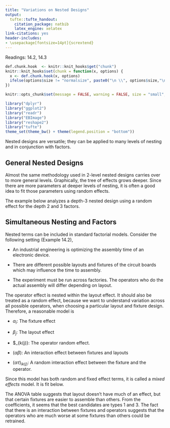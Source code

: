 ```yaml
---
title: "Variations on Nested Designs"
output:
  tufte::tufte_handout:
    citation_package: natbib
    latex_engine: xelatex
link-citations: yes
header-includes:
- \usepackage[fontsize=14pt]{scrextend}
---
```


Readings: 14.2, 14.3

```r
def.chunk.hook  <- knitr::knit_hooks$get("chunk")
knitr::knit_hooks$set(chunk = function(x, options) {
  x <- def.chunk.hook(x, options)
  ifelse(options$size != "normalsize", paste0("\n \\", options$size,"\n\n", x, "\n\n \\normalsize"), x)
})

knitr::opts_chunk$set(message = FALSE, warning = FALSE, size = "small", echo = FALSE, fig.margin = TRUE, fig.height = 5, cache = TRUE)
```

```r
library("dplyr")
library("ggplot2")
library("readr")
library("EBImage")
library("reshape2")
library("tufte")
theme_set(theme_bw() + theme(legend.position = "bottom"))
```

Nested designs are versatile; they can be applied to many levels of nesting and
in conjunction with factors.

## General Nested Designs

Almost the same methodology used in 2-level nested designs carries over to more
general levels. Graphically, the tree of effects grows deeper. Since there are
more parameters at deeper levels of nesting, it is often a good idea to fit
those parameters using random effects.

The example below analyzes a depth-3 nested design using a random effect for the
depth 2 and 3 factors.

## Simultaneous Nesting and Factors

Nested terms can be included in standard factorial models. Consider the
following setting (Example 14.2),

* An industrial engineering is optimizing the assembly time of an electronic
device.

* There are different possible layouts and fixtures of the circuit boards which
may influence the time to assembly.

* The experiment must be run across factories. The operators who do the actual
assembly will differ depending on layout.

The operator effect is nested within the layout effect. It should also be
treated as a random effect, because we want to understand variation across all
possible operators, when choosing a particular layout and fixture design.
Therefore, a reasonable model is

\begin{align*}
y_{ijkl} &= \mu + \alpha_{i} + \beta_{j} + \tau_{k\left(j\right)} + \left(\alpha\beta\right)_{ij} + \left(\alpha \tau\right)_{ik\left(j\right)}
\end{align*}

* $\alpha_i$: The fixture effect

* $\beta_j$: The layout effect

* $\tau_{k\left(j\right)}: The operator random effect.

* $\left(\alpha\beta\right)$: An interaction effect between fixtures and
layouts

* $\left(\alpha\tau\right)_{ik\left(j\right)}$: A random interaction effect
between the fixture and the operator.

Since this model has both random and fixed effect terms, it is called a _mixed
effects_ model. It is fit below.

The ANOVA table suggests that layout doesn’t have much of an effect, but that
certain fixtures are easier to assemble than others. From the coefficients, it
seems that the best candidates are types 1 and 3. The fact that there is an
interaction between fixtures and operators suggests that the operators who are
much worse at some fixtures than others could be retrained.